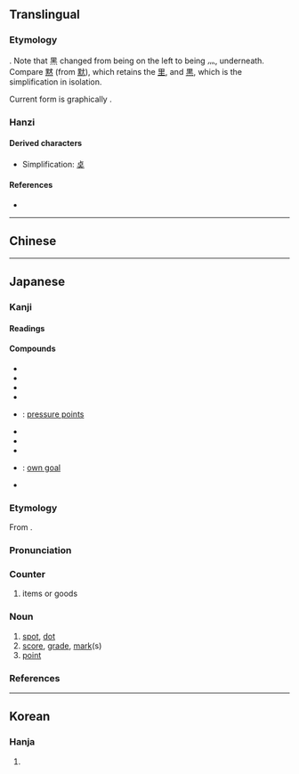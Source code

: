 {{also|點|奌}}
{{character info/new}}
==Translingual==
{{stroke order|type=animate}}
{{stroke order|strokes=9}}
{{ja-forms|点|点|[[點]]}}

===Etymology===
{{Han simp|點|f=黑|t=灬}}. Note that 黑 changed from being on the left to being 灬, underneath. Compare [[黙]] (from [[默]]), which retains the [[里]], and [[黒]], which is the simplification in isolation.

Current form is graphically {{Han compound|占|灬}}.

===Hanzi===
{{Han char|rn=86|rad=火|as=05|sn=9|four=|canj=XYRF,YRF|ids=⿱占灬}}

====Derived characters====
* Simplification: [[奌]]

====References====
* {{Han ref|kx=0669.101|dkj=18980|dj=1078.150|hdz=32198.070|uh=70B9|ud=28857}}

----

==Chinese==
{{zh-see|點}}

----

==Japanese==
{{ja-kanji forms|点|點}}

===Kanji===
{{ja-kanji|grade=2|rs=火05|kyu=點}}

====Readings====
{{ja-readings
|goon=てん<てん<てむ
|kanon=てん<てん<てむ
|kun=さ-す, た-てる, ちょぼ-<ちよぼ-, つ-ける, とぼ-す, とも-す, ぼち
}}
{{attention|ja|review readings}}

====Compounds====
{{der-top|Compounds}}
* {{ja-r|濁%点|だく%てん}}
* {{ja-r|点%字|てん%じ}}
* {{ja-r|点%火|てん%か}}
* {{ja-r|点%検|てん%けん}}
* {{ja-r|点%穴|てん%けつ}}: [[pressure point]]s
* {{ja-r|点%滅|てん%めつ}}
* {{ja-r|点%心|てん%しん}}
* {{ja-r|点%数|てん%すう}}
* {{ja-r|自%殺%点|じ%さつ%てん}}: [[own goal]]
* {{ja-r|半%濁%点|はん%だく%てん}}
{{der-bottom}}

{{ja-kanjitab|てん|yomi=o}}

===Etymology===
From {{etyl|ltc|ja|sort=てん}} {{m|zh|點|tr=tem<sup>X</sup>||point}}.

===Pronunciation===
{{ja-pron|yomi=o|てん|acc=0|acc_ref=DJR}}

===Counter===
{{ja-pos|てん|counter}}

# items or goods

===Noun===
{{ja-noun|てん}}

# [[spot]], [[dot]]
# [[score]], [[grade]], [[mark]](s)
# [[point]]

===References===
<references/>

----

==Korean==

===Hanja===
{{ko-hanja|hangeul=점|eumhun=|rv=jeom|mr=chŏm|y=cem}}

# {{rfdef|ko|sort=火05}}